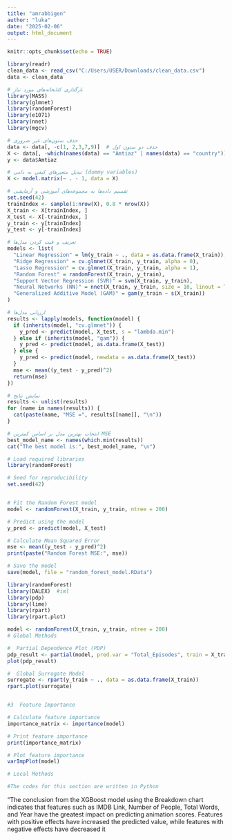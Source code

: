 ---
title: "amrabbigen"
author: "luka"
date: "2025-02-06"
output: html_document
---

```{r setup, include=FALSE}
knitr::opts_chunk$set(echo = TRUE)
```

```{r}
library(readr)
clean_data <- read_csv("C:/Users/USER/Downloads/clean_data.csv")
data <- clean_data
```


```{r}
# بارگذاری کتابخانه‌های مورد نیاز
library(MASS)
library(glmnet)
library(randomForest)
library(e1071)
library(nnet)
library(mgcv)

# حذف ستون‌های غیر ضروری
data <- data[, -c(1, 2,3,7,9)]  # حذف دو ستون اول
X <- data[, -which(names(data) == "Amtiaz" | names(data) == "country")]
y <- data$Amtiaz

# تبدیل متغیرهای کیفی به دامی (dummy variables)
X <- model.matrix(~ . - 1, data = X)

# تقسیم داده‌ها به مجموعه‌های آموزشی و آزمایشی
set.seed(42)
trainIndex <- sample(1:nrow(X), 0.8 * nrow(X))
X_train <- X[trainIndex, ]
X_test <- X[-trainIndex, ]
y_train <- y[trainIndex]
y_test <- y[-trainIndex]

# تعریف و فیت کردن مدل‌ها
models <- list(
  "Linear Regression" = lm(y_train ~ ., data = as.data.frame(X_train)),
  "Ridge Regression" = cv.glmnet(X_train, y_train, alpha = 0),
  "Lasso Regression" = cv.glmnet(X_train, y_train, alpha = 1),
  "Random Forest" = randomForest(X_train, y_train),
  "Support Vector Regression (SVR)" = svm(X_train, y_train),
  "Neural Networks (NN)" = nnet(X_train, y_train, size = 10, linout = TRUE, trace = FALSE),
  "Generalized Additive Model (GAM)" = gam(y_train ~ s(X_train))
)

# ارزیابی مدل‌ها
results <- lapply(models, function(model) {
  if (inherits(model, "cv.glmnet")) {
    y_pred <- predict(model, X_test, s = "lambda.min")
  } else if (inherits(model, "gam")) {
    y_pred <- predict(model, as.data.frame(X_test))
  } else {
    y_pred <- predict(model, newdata = as.data.frame(X_test))
  }
  mse <- mean((y_test - y_pred)^2)
  return(mse)
})

# نمایش نتایج
results <- unlist(results)
for (name in names(results)) {
  cat(paste(name, "MSE =", results[[name]], "\n"))
}

# انتخاب بهترین مدل بر اساس کمترین MSE
best_model_name <- names(which.min(results))
cat("The best model is:", best_model_name, "\n")

```

```{r}
# Load required libraries
library(randomForest)

# Seed for reproducibility
set.seed(42)


# Fit the Random Forest model
model <- randomForest(X_train, y_train, ntree = 200)

# Predict using the model
y_pred <- predict(model, X_test)

# Calculate Mean Squared Error
mse <- mean((y_test - y_pred)^2)
print(paste("Random Forest MSE:", mse))

# Save the model
save(model, file = "random_forest_model.RData")

```




```{r}
library(randomForest)
library(DALEX)  #iml
library(pdp)
library(lime)
library(rpart)
library(rpart.plot)

model <- randomForest(X_train, y_train, ntree = 200)
# Global Methods

#  Partial Dependence Plot (PDP)
pdp_result <- partial(model, pred.var = "Total_Episodes", train = X_train)
plot(pdp_result)

#  Global Surrogate Model
surrogate <- rpart(y_train ~ ., data = as.data.frame(X_train))
rpart.plot(surrogate)


#3  Feature Importance

# Calculate feature importance
importance_matrix <- importance(model)

# Print feature importance
print(importance_matrix)

# Plot feature importance
varImpPlot(model)

# Local Methods

#The codes for this section are written in Python

```


"The conclusion from the XGBoost model using the Breakdown chart indicates that features such as IMDB Link, Number of People, Total Words, and Year have the greatest impact on predicting animation scores. Features with positive effects have increased the predicted value, while features with negative effects have decreased it





